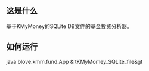== 这是什么 ==
基于KMyMoney的SQLite DB文件的基金投资分析器。
== 如何运行 ==
java blove.kmm.fund.App &ltKMyMomey_SQLite_file&gt